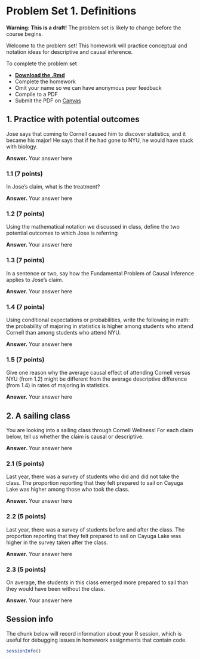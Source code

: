 
# Problem Set 1. Definitions {-}

**Warning: This is a draft!** The problem set is likely to change before the course begins.

Welcome to the problem set! This homework will practice conceptual and notation ideas for descriptive and causal inference.

To complete the problem set

* [**Download the .Rmd**](assets/psets/pset1_download.Rmd)
* Complete the homework
* Omit your name so we can have anonymous peer feedback
* Compile to a PDF
* Submit the PDF on [Canvas](https://canvas.cornell.edu/courses/57329)

## 1. Practice with potential outcomes {-}

Jose says that coming to Cornell caused him to discover statistics, and it became his major! He says that if he had gone to NYU, he would have stuck with biology.

**Answer.** Your answer here

### 1.1 (7 points) {-}

In Jose's claim, what is the treatment?

**Answer.** Your answer here

### 1.2 (7 points) {-}

Using the mathematical notation we discussed in class, define the two potential outcomes to which Jose is referring

**Answer.** Your answer here

### 1.3 (7 points) {-}

In a sentence or two, say how the Fundamental Problem of Causal Inference applies to Jose's claim.

**Answer.** Your answer here

### 1.4 (7 points) {-}

Using conditional expectations or probabilities, write the following in math: the probability of majoring in statistics is higher among students who attend Cornell than among students who attend NYU.

**Answer.** Your answer here

### 1.5 (7 points) {-}

Give one reason why the average causal effect of attending Cornell versus NYU (from 1.2) might be different from the average descriptive difference (from 1.4) in rates of majoring in statistics.

**Answer.** Your answer here

## 2. A sailing class {-}

You are looking into a sailing class through Cornell Wellness! For each claim below, tell us whether the claim is causal or descriptive.

**Answer.** Your answer here

### 2.1 (5 points) {-}

Last year, there was a survey of students who did and did not take the class. The proportion reporting that they felt prepared to sail on Cayuga Lake was higher among those who took the class.

**Answer.** Your answer here

### 2.2 (5 points) {-}

Last year, there was a survey of students before and after the class. The proportion reporting that they felt prepared to sail on Cayuga Lake was higher in the survey taken after the class.

**Answer.** Your answer here

### 2.3 (5 points) {-}

On average, the students in this class emerged more prepared to sail than they would have been without the class.

**Answer.** Your answer here

## Session info {-}

The chunk below will record information about your R session, which is useful for debugging issues in homework assignments that contain code.

```r
sessionInfo()
```
